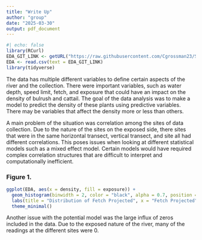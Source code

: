 ```yaml
---
title: "Write Up"
author: "group"
date: "2025-03-30"
output: pdf_document
---
```


```r
#| echo: false
library(RCurl)
EDA_GIT_LINK <- getURL("https://raw.githubusercontent.com/Cgrossman23/STAT-370-PROJ/refs/heads/main/cleaned_data.csv") 
EDA <- read.csv(text = EDA_GIT_LINK)
library(tidyverse)
```

The data has multiple different variables to define certain aspects of the river and the collection. There were important variables, such as water depth, speed limit, fetch, and exposure that could have an impact on the density of bulrush and cattail. The goal of the data analysis was to make a model to predict the density of these plants using predictive variables. There may be variables that affect the density more or less than others. 

A main problem of the situation was correlation among the sites of data collection. Due to the nature of the sites on the exposed side, there sites that were in the same horizontal transect, vertical transect, and site all had different correlations. This poses issues when looking at different statistical models such as a mixed effect model. Certain models would have required complex correlation structures that are difficult to interpret and computationally inefficient. 

### Figure 1.

```r
ggplot(EDA, aes(x = density, fill = exposure)) +
  geom_histogram(binwidth = 2, color = "black", alpha = 0.7, position = "Identity") +
  labs(title = "Distribution of Fetch Projected", x = "Fetch Projected", y = "Frequency") +
  theme_minimal()
```

Another issue with the potential model was the large influx of zeros included in the data. Due to the exposed nature of the river, many of the readings at the different sites were 0.




